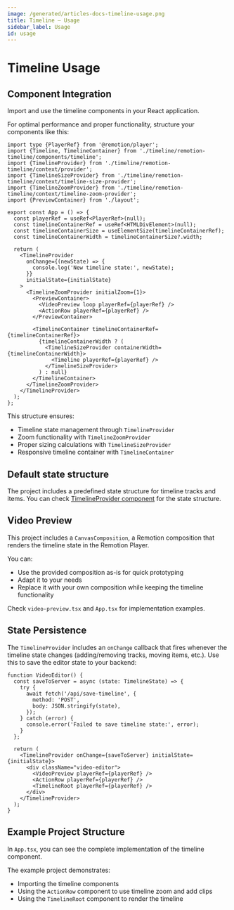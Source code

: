 ```yaml
---
image: /generated/articles-docs-timeline-usage.png
title: Timeline – Usage
sidebar_label: Usage
id: usage
---
```


# Timeline Usage

## Component Integration

Import and use the timeline components in your React application.

For optimal performance and proper functionality, structure your components like this:

```tsx
import type {PlayerRef} from '@remotion/player';
import {Timeline, TimelineContainer} from './timeline/remotion-timeline/components/timeline';
import {TimelineProvider} from './timeline/remotion-timeline/context/provider';
import {TimelineSizeProvider} from './timeline/remotion-timeline/context/timeline-size-provider';
import {TimelineZoomProvider} from './timeline/remotion-timeline/context/timeline-zoom-provider';
import {PreviewContainer} from './layout';

export const App = () => {
  const playerRef = useRef<PlayerRef>(null);
  const timelineContainerRef = useRef<HTMLDivElement>(null);
  const timelineContainerSize = useElementSize(timelineContainerRef);
  const timelineContainerWidth = timelineContainerSize?.width;

  return (
    <TimelineProvider
      onChange={(newState) => {
        console.log('New timeline state:', newState);
      }}
      initialState={initialState}
    >
      <TimelineZoomProvider initialZoom={1}>
        <PreviewContainer>
          <VideoPreview loop playerRef={playerRef} />
          <ActionRow playerRef={playerRef} />
        </PreviewContainer>

        <TimelineContainer timelineContainerRef={timelineContainerRef}>
          {timelineContainerWidth ? (
            <TimelineSizeProvider containerWidth={timelineContainerWidth}>
              <Timeline playerRef={playerRef} />
            </TimelineSizeProvider>
          ) : null}
        </TimelineContainer>
      </TimelineZoomProvider>
    </TimelineProvider>
  );
};
```

This structure ensures:

- Timeline state management through `TimelineProvider`
- Zoom functionality with `TimelineZoomProvider`
- Proper sizing calculations with `TimelineSizeProvider`
- Responsive timeline container with `TimelineContainer`

## Default state structure

The project includes a predefined state structure for timeline tracks and items. You can check [TimelineProvider component](https://github.com/remotion-dev/timeline/blob/main/src/timeline/remotion-timeline/context/provider.tsx) for the state structure.

## Video Preview

This project includes a `CanvasComposition`, a Remotion composition that renders the timeline state in the Remotion Player.

You can:

- Use the provided composition as-is for quick prototyping
- Adapt it to your needs
- Replace it with your own composition while keeping the timeline functionality

Check `video-preview.tsx` and `App.tsx` for implementation examples.

## State Persistence

The `TimelineProvider` includes an `onChange` callback that fires whenever the timeline state changes (adding/removing tracks, moving items, etc.). Use this to save the editor state to your backend:

```tsx
function VideoEditor() {
  const saveToServer = async (state: TimelineState) => {
    try {
      await fetch('/api/save-timeline', {
        method: 'POST',
        body: JSON.stringify(state),
      });
    } catch (error) {
      console.error('Failed to save timeline state:', error);
    }
  };

  return (
    <TimelineProvider onChange={saveToServer} initialState={initialState}>
      <div className="video-editor">
        <VideoPreview playerRef={playerRef} />
        <ActionRow playerRef={playerRef} />
        <TimelineRoot playerRef={playerRef} />
      </div>
    </TimelineProvider>
  );
}
```

## Example Project Structure

In `App.tsx`, you can see the complete implementation of the timeline component.

The example project demonstrates:

- Importing the timeline components
- Using the `ActionRow` component to use timeline zoom and add clips
- Using the `TimelineRoot` component to render the timeline
